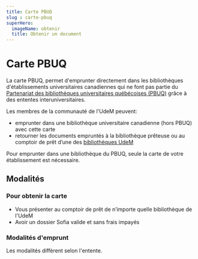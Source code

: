 ```yaml
---
title: Carte PBUQ
slug : carte-pbuq
superHero:
  imageName: obtenir
  title: Obtenir un document
---
```

# Carte PBUQ

La carte PBUQ, permet d'emprunter directement dans les bibliothèques d'établissements universitaires canadiennes qui ne font pas partie du [Partenariat des bibliothèques universitaires québécoises (PBUQ)](https://pbuq.ca/) grâce à des ententes interuniversitaires.

Les membres de la communauté de l'UdeM peuvent:

* emprunter dans une bibliothèque universitaire canadienne (hors PBUQ) avec cette carte
* retourner les documents empruntés à la bibliothèque prêteuse ou au comptoir de prêt d’une des [bibliothèques UdeM](https://bib.umontreal.ca/espaces/)

Pour emprunter dans une bibliothèque du PBUQ, seule la carte de votre établissement est nécessaire.

## Modalités
### Pour obtenir la carte

* Vous présenter au comptoir de prêt de n’importe quelle bibliothèque de l'UdeM
* Avoir un dossier Sofia valide et sans frais impayés

### Modalités d'emprunt

Les modalités diffèrent selon l'entente.
